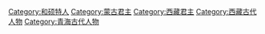 {{catmore|和硕特汗国}}
[[Category:和硕特人|Category:和硕特人]]
[[Category:蒙古君主|Category:蒙古君主]]
[[Category:西藏君主|Category:西藏君主]]
[[Category:西藏古代人物|Category:西藏古代人物]]
[[Category:青海古代人物|Category:青海古代人物]]